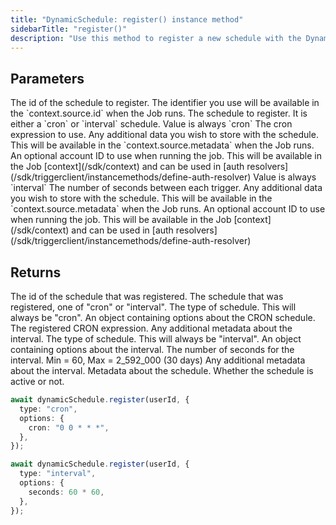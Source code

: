 ```yaml
---
title: "DynamicSchedule: register() instance method"
sidebarTitle: "register()"
description: "Use this method to register a new schedule with the DynamicSchedule."
---
```


## Parameters

<ResponseField name="id" type="string" required>
  The id of the schedule to register. The identifier you use will be available in the
  `context.source.id` when the Job runs.
</ResponseField>
<ResponseField name="schedule" type="Schedule" required>
  The schedule to register. It is either a `cron` or `interval` schedule.
  <Expandable title="cron">
    <ResponseField name="type" type="string" required>
      Value is always `cron`
    </ResponseField>
    <ResponseField name="options" type="object" required>
      <Expandable title="options" defaultOpen>
        <ResponseField name="cron" type="string" required>
          The cron expression to use.
        </ResponseField>
      </Expandable>
    </ResponseField>
    <ResponseField name="metadata" type="any">
      Any additional data you wish to store with the schedule. This will be available in the
      `context.source.metadata` when the Job runs.
    </ResponseField>
    <ResponseField name="accountId" type="string">
      An optional account ID to use when running the job. This will be available in the Job
      [context](/sdk/context) and can be used in [auth
      resolvers](/sdk/triggerclient/instancemethods/define-auth-resolver)
    </ResponseField>
  </Expandable>
  <Expandable title="interval">
    <ResponseField name="type" type="string" required>
      Value is always `interval`
    </ResponseField>
    <ResponseField name="options" type="object" required>
      <Expandable title="options" defaultOpen>
        <ResponseField name="seconds" type="number" required>
          The number of seconds between each trigger.
        </ResponseField>
      </Expandable>
    </ResponseField>
    <ResponseField name="metadata" type="any">
      Any additional data you wish to store with the schedule. This will be available in the
      `context.source.metadata` when the Job runs.
    </ResponseField>
    <ResponseField name="accountId" type="string">
      An optional account ID to use when running the job. This will be available in the Job
      [context](/sdk/context) and can be used in [auth
      resolvers](/sdk/triggerclient/instancemethods/define-auth-resolver)
    </ResponseField>
  </Expandable>
</ResponseField>

## Returns

<ResponseField name="id" type="string">
  The id of the schedule that was registered.
</ResponseField>
<ResponseField name="schedule" type="Schedule">
  The schedule that was registered, one of "cron" or "interval".
  <Expandable title="cron">
    <ResponseField name="type" type="string" required>
      The type of schedule. This will always be "cron".
    </ResponseField>
    <ResponseField name="options" type="object" required>
      An object containing options about the CRON schedule.
      <Expandable title="options" defaultOpen>
        <ResponseField name="cron" type="string" required>
          The registered CRON expression.
        </ResponseField>
      </Expandable>
    </ResponseField>
    <ResponseField name="metadata" type="any" required>
      Any additional metadata about the interval.
    </ResponseField>
  </Expandable>
  <Expandable title="interval">
    <ResponseField name="type" type="string" required>
      The type of schedule. This will always be "interval".
    </ResponseField>
    <ResponseField name="options" type="object" required>
      An object containing options about the interval.
      <Expandable title="options" defaultOpen>
        <ResponseField name="seconds" type="number" required>
          The number of seconds for the interval. Min = 60, Max = 2_592_000 (30 days)
        </ResponseField>
      </Expandable>
    </ResponseField>
    <ResponseField name="metadata" type="any" required>
      Any additional metadata about the interval.
    </ResponseField>
  </Expandable>
</ResponseField>
<ResponseField name="metadata" type="any" required>
  Metadata about the schedule.
</ResponseField>
<ResponseField name="active" type="boolean" required>
  Whether the schedule is active or not.
</ResponseField>

<RequestExample>

```typescript cron
await dynamicSchedule.register(userId, {
  type: "cron",
  options: {
    cron: "0 0 * * *",
  },
});
```

```typescript interval
await dynamicSchedule.register(userId, {
  type: "interval",
  options: {
    seconds: 60 * 60,
  },
});
```

</RequestExample>
